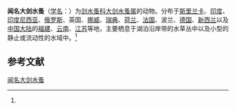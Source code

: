 {{Speciesbox
| name = 闻名大剑水蚤
| status = 
| status_system = 
| image = 
| genus = Macrocyclops
| species = distinctus
| authority = (Richard, 1887)<ref name='id12559'>{{cite web| url =http://www.bioinfo.cn/db05/BjdwSpecies.php?action=view&id=12559| title =闻名大剑水蚤| work =《中国动物物种编目数据库》| publisher =中国科学院微生物研究所| author =中国科学院动物研究所| accessdate =2009-04-28| deadurl =yes| archiveurl =https://web.archive.org/web/20160305002635/http://www.bioinfo.cn/db05/BjdwSpecies.php?action=view&id=12559| archivedate =2016-03-05}}</ref>
}}

'''闻名大剑水蚤'''（[[学名|学名]]：{{lang|la|''Macrocyclops distinctus''}}）为[[剑水蚤科|剑水蚤科]][[大剑水蚤属|大剑水蚤属]]的动物。分布于[[斯里兰卡|斯里兰卡]]、[[印度|印度]]、[[印度尼西亚|印度尼西亚]]、[[俄罗斯|俄罗斯]]、英国、[[挪威|挪威]]、[[瑞典|瑞典]]、[[荷兰|荷兰]]、[[法国|法国]]、波兰、[[德国|德国]]、[[新西兰|新西兰]]以及[[中国大陆|中国大陆]]的[[福建|福建]]、[[云南|云南]]、[[江苏|江苏]]等地，主要栖息于湖泊沿岸带的水草丛中以及小型的静止或流动性的水域中。<ref name='id12559'/>

== 参考文献 ==
{{reflist}}

{{Wikispecies|Macrocyclops distinctus}}
{{Taxonbar|from=Q6556734}}

[[Category:大剑水蚤属|闻名大剑水蚤]]


{{节肢动物小作品}}